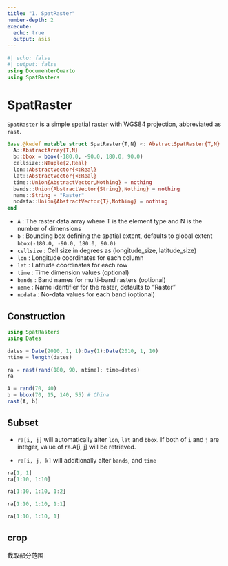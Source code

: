 ```yaml
---
title: "1. SpatRaster"
number-depth: 2
execute:
  echo: true
  output: asis
---
```


```julia
#| echo: false
#| output: false
using DocumenterQuarto
using SpatRasters
```

# SpatRaster

`SpatRaster` is a simple spatial raster with WGS84 projection, abbreviated as `rast`.

<!-- ```{julia, echo=false}
@doc(SpatRaster)
``` -->

```julia
Base.@kwdef mutable struct SpatRaster{T,N} <: AbstractSpatRaster{T,N}
  A::AbstractArray{T,N}
  b::bbox = bbox(-180.0, -90.0, 180.0, 90.0)
  cellsize::NTuple{2,Real}
  lon::AbstractVector{<:Real}
  lat::AbstractVector{<:Real}
  time::Union{AbstractVector,Nothing} = nothing
  bands::Union{AbstractVector{String},Nothing} = nothing
  name::String = "Raster"
  nodata::Union{AbstractVector{T},Nothing} = nothing
end
```

- `A`        : The raster data array where T is the element type and N is the number of dimensions
- `b`        : Bounding box defining the spatial extent, defaults to global extent `bbox(-180.0, -90.0, 180.0, 90.0)`
- `cellsize` : Cell size in degrees as (longitude_size, latitude_size)  
- `lon`      : Longitude coordinates for each column
- `lat`      : Latitude coordinates for each row
- `time`     : Time dimension values (optional)
- `bands`    : Band names for multi-band rasters (optional)
- `name`     : Name identifier for the raster, defaults to "Raster"
- `nodata`   : No-data values for each band (optional)


## Construction

```julia
using SpatRasters
using Dates

dates = Date(2010, 1, 1):Day(1):Date(2010, 1, 10)
ntime = length(dates)

ra = rast(rand(180, 90, ntime); time=dates)
ra
```

```julia
A = rand(70, 40)
b = bbox(70, 15, 140, 55) # China
rast(A, b)
```

## Subset

- `ra[i, j]` will automatically alter `lon`, `lat` and `bbox`. If both of `i` 
  and `j` are integer, value of ra.A[i, j] will be retrieved.

- `ra[i, j, k]` will additionally alter `bands`, and `time`

```julia
ra[1, 1]
ra[1:10, 1:10]
```

```julia
ra[1:10, 1:10, 1:2]
```

```julia
ra[1:10, 1:10, 1:1]
```

```julia
ra[1:10, 1:10, 1]
```

## crop

截取部分范围
